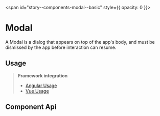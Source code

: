 
<span id="story--components-modal--basic" style={{ opacity: 0 }}></span>

# Modal

A Modal is a dialog that appears on top of the app's body, and must be dismissed by the app before interaction can resume.

<Canvas>
  <Story id="components-modal--basic" />
</Canvas>

## Usage

> **Framework integration**
>
> - [Angular Usage](?path=/docs/getting-started-angular-usage--page#modal-service)
> - [Vue Usage](?path=/docs/getting-started-vue-usage--page#modal)

## Component Api

<Description markdown={readme} />
<Description markdown={modalHeader} />
<Description markdown={modalBody} />
<Description markdown={modalFooter} />
<Description markdown={modalActions} />

<br />


<Description markdown={testing} />


<Description markdown={github} />
